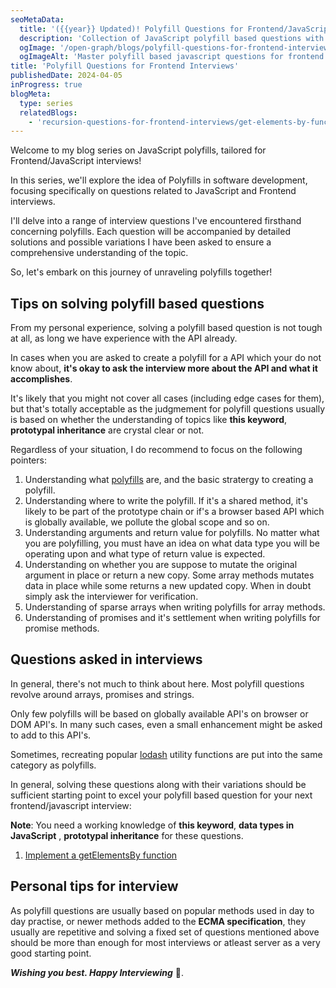 ```yaml
---
seoMetaData:
  title: '({{year}} Updated)! Polyfill Questions for Frontend/JavaScript Interviews'
  description: 'Collection of JavaScript polyfill based questions with solutions from real Frontend and JavaScript interviews in {{year}}'
  ogImage: '/open-graph/blogs/polyfill-questions-for-frontend-interviews.webp'
  ogImageAlt: 'Master polyfill based javascript questions for frontend Interviews in {{year}}'
title: 'Polyfill Questions for Frontend Interviews'
publishedDate: 2024-04-05
inProgress: true
blogMeta:
  type: series
  relatedBlogs:
    - 'recursion-questions-for-frontend-interviews/get-elements-by-function'
---
```


Welcome to my blog series on JavaScript polyfills, tailored for Frontend/JavaScript interviews!

In this series, we'll explore the idea of Polyfills in software development, focusing specifically on questions related to JavaScript and Frontend interviews.

I'll delve into a range of interview questions I've encountered firsthand concerning polyfills. Each question will be accompanied by detailed solutions and possible variations I have been asked to ensure a comprehensive understanding of the topic.

So, let's embark on this journey of unraveling polyfills together!

## Tips on solving polyfill based questions

From my personal experience, solving a polyfill based question is not tough at all, as long we have experience with the API already.

In cases when you are asked to create a polyfill for a API which your do not know about, **it's okay to ask the interview more about the API and what it accomplishes**.

It's likely that you might not cover all cases (including edge cases for them), but that's totally acceptable as the judgmement for polyfill questions usually is based on whether the understanding of topics like **this keyword**, **prototypal inheritance** are crystal clear or not.

Regardless of your situation, I do recommend to focus on the following pointers:

1. Understanding what [polyfills](<https://en.wikipedia.org/wiki/Polyfill_(programming)> 'Visist Wikipedia Polyfill') are, and the basic stratergy to creating a polyfill.
2. Understanding where to write the polyfill. If it's a shared method, it's likely to be part of the prototype chain or if's a browser based API which is globally available, we pollute the global scope and so on.
3. Understanding arguments and return value for polyfills. No matter what you are polyfilling, you must have an idea on what data type you will be operating upon and what type of return value is expected.
4. Understanding on whether you are suppose to mutate the original argument in place or return a new copy. Some array methods mutates data in place while some returns a new updated copy. When in doubt simply ask the interviewer for verification.
5. Understanding of sparse arrays when writing polyfills for array methods.
6. Understanding of promises and it's settlement when writing polyfills for promise methods.

## Questions asked in interviews

In general, there's not much to think about here. Most polyfill questions revolve around arrays, promises and strings.

Only few polyfills will be based on globally available API's on browser or DOM API's. In many such cases, even a small enhancement might be asked to add to this API's.

Sometimes, recreating popular [lodash](https://lodash.com/ 'Visit Lodash Docs: A modern JavaScript utility library delivering modularity, performance & extras.') utility functions are put into the same category as polyfills.

In general, solving these questions along with their variations should be sufficient starting point to excel your polyfill based question for your next frontend/javascript interview:

**Note**: You need a working knowledge of **this keyword**, **data types in JavaScript** , **prototypal inheritance** for these questions.

1. [Implement a getElementsBy function](/blog/recursion-questions-for-frontend-interviews/get-elements-by-function/ 'Implement a getElementsBy function using recursion')

## Personal tips for interview

As polyfill questions are usually based on popular methods used in day to day practise, or newer methods added to the **ECMA specification**, they usually are repetitive and solving a fixed set of questions mentioned above should be more than enough for most interviews or atleast server as a very good starting point.

**_Wishing you best. Happy Interviewing_** 🫡.

